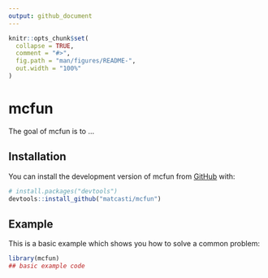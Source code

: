 ```yaml
---
output: github_document
---
```


<!-- README.md is generated from README.Rmd. Please edit that file -->

```r
knitr::opts_chunk$set(
  collapse = TRUE,
  comment = "#>",
  fig.path = "man/figures/README-",
  out.width = "100%"
)
```

# mcfun

<!-- badges: start -->
<!-- badges: end -->

The goal of mcfun is to ...

## Installation

You can install the development version of mcfun from [GitHub](https://github.com/) with:

``` r
# install.packages("devtools")
devtools::install_github("matcasti/mcfun")
```

## Example

This is a basic example which shows you how to solve a common problem:

```r
library(mcfun)
## basic example code
```

